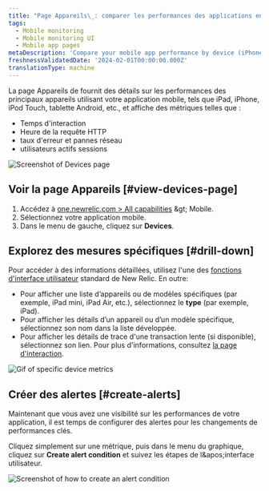 ```yaml
---
title: "Page Appareils\_: comparer les performances des applications entre les appareils"
tags:
  - Mobile monitoring
  - Mobile monitoring UI
  - Mobile app pages
metaDescription: 'Compare your mobile app performance by device (iPhone vs iPad, for example) and view device-specific metrics like OS, manufacturer, etc.'
freshnessValidatedDate: '2024-02-01T00:00:00.000Z'
translationType: machine
---
```


La page Appareils de <InlinePopover type="mobile" />fournit des détails sur les performances des principaux appareils utilisant votre application mobile, tels que iPad, iPhone, iPod Touch, tablette Android, etc., et affiche des métriques telles que :

* Temps d&apos;interaction
* Heure de la requête HTTP
* taux d&apos;erreur et pannes réseau
* utilisateurs actifs sessions

<img title="Mobile Devices page" alt="Screenshot of Devices page" src="/images/mobile_screenshot-full_devices-summary.webp" />

## Voir la page Appareils [#view-devices-page]

1. Accédez à [one.newrelic.com &gt; All capabilities](https://one.newrelic.com/all-capabilities) &amp;gt; Mobile.
2. Sélectionnez votre application mobile.
3. Dans le menu de gauche, cliquez sur <DNT>**Devices**</DNT>.

## Explorez des mesures spécifiques [#drill-down]

Pour accéder à des informations détaillées, utilisez l&apos;une des [fonctions d&apos;interface utilisateur](/docs/new-relic-solutions/new-relic-one/introduction-new-relic-platform) standard de New Relic. En outre:

* Pour afficher une liste d’appareils ou de modèles spécifiques (par exemple, iPad mini, iPad Air, etc.), sélectionnez le <DNT>**type**</DNT> (par exemple, iPad).
* Pour afficher les détails d’un appareil ou d’un modèle spécifique, sélectionnez son nom dans la liste développée.
* Pour afficher les détails de trace d&apos;une transaction lente (si disponible), sélectionnez son lien. Pour plus d&apos;informations, consultez [la page d&apos;interaction](/docs/mobile-monitoring/mobile-monitoring-ui/mobile-app-pages/interactions-page).

<img title="Drill down into device metrics" alt="Gif of specific device metrics" src="/images/mobile_screenshot-full_device-drilldown.gif" />

## Créer des alertes [#create-alerts]

Maintenant que vous avez une visibilité sur les performances de votre application, il est temps de configurer des alertes pour les changements de performances clés.

Cliquez simplement sur une métrique, puis dans le menu du graphique, cliquez sur <DNT>**Create alert condition**</DNT> et suivez les étapes de l&amp;apos;interface utilisateur.

<img title="Create an alert condition" alt="Screenshot of how to create an alert condition" src="/images/mobile_screenshot-full_create-device-alert-condition.webp" />